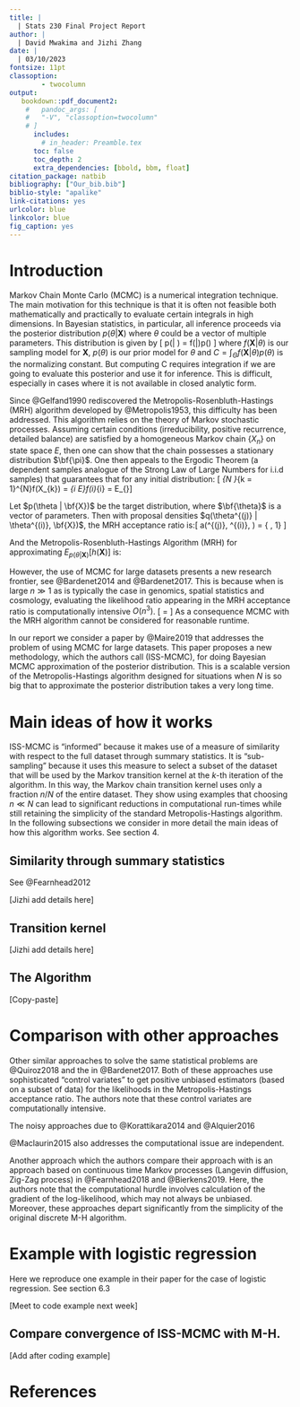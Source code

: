 ```yaml
---
title: |
  | Stats 230 Final Project Report
author: |
  | David Mwakima and Jizhi Zhang
date: |
  | 03/10/2023
fontsize: 11pt
classoption:
        - twocolumn
output: 
   bookdown::pdf_document2:
    #   pandoc_args: [
    #   "-V", "classoption=twocolumn"
    # ]
      includes:
        # in_header: Preamble.tex 
      toc: false
      toc_depth: 2
      extra_dependencies: [bbold, bbm, float]
citation_package: natbib
bibliography: ["Our_bib.bib"]
biblio-style: "apalike"
link-citations: yes
urlcolor: blue
linkcolor: blue
fig_caption: yes
---
```


# Introduction

Markov Chain Monte Carlo (MCMC) is a numerical integration technique. The main motivation for this technique is that it is often not feasible both mathematically and practically to evaluate certain integrals in high dimensions. In Bayesian statistics, in particular, all inference proceeds via the posterior distribution $p(\theta| \textbf{X})$ where $\theta$ could be a vector of multiple parameters. This distribution is given by
\[
p(\theta | \textbf{X}) = \frac{1}{C} f(\textbf{X}|\theta)p(\theta)
\]
where $f(\textbf{X}|\theta)$ is our sampling model for $\textbf{X}$, $p(\theta)$ is our prior model for $\theta$ and $C = \int_{\Theta} f(\textbf{X}|\theta) p(\theta)$ is the normalizing constant. But computing C requires integration if we are going to evaluate this posterior and use it for inference. This is difficult, especially in cases where it is not available in closed analytic form. 

Since @Gelfand1990 rediscovered the Metropolis-Rosenbluth-Hastings (MRH) algorithm developed by @Metropolis1953, this difficulty has been addressed. This algorithm relies on the theory of Markov stochastic processes. Assuming certain conditions (irreducibility, positive recurrence, detailed balance) are satisfied by a homogeneous Markov chain $\{X_{n} \}$ on state space $E$, then one can show that the chain possesses a stationary distribution $\bf{\pi}$. One then appeals to the Ergodic Theorem (a dependent samples analogue of the Strong Law of Large Numbers for i.i.d samples) that guarantees that for any initial distribution:
\[
\lim_{N \to \infty}\frac{1}{N}\sum_{k = 1}^{N}f(X_{k}) = \sum_{i \in E}f(i)\pi_{i} = E_{\pi}\big[f(X)\big]
\]

Let $p(\theta | \bf{X})$ be the target distribution, where $\bf{\theta}$ is a vector of parameters. Then with proposal densities $q(\theta^{(j)} | \theta^{(i)}, \bf{X})$, the MRH acceptance ratio is:\[
a(\theta^{(j)}, \theta^{(i)}, \textbf{X}) = \text{min}\bigg\{\frac{p(\theta^{(j)} | \textbf{X})}{p(\theta^{(i)} | \textbf{X})} \frac{q(\theta^{(i)} | \theta^{(j)}, \textbf{X})}{q(\theta^{(j)} | \theta^{(i)}, \textbf{X})}, 1\bigg\}
\]

And the Metropolis-Rosenbluth-Hastings Algorithm (MRH) for approximating $E_{p(\theta | \textbf{X})}[h(\textbf{X})]$ is:

\begin{tabular}{l  l}
\hline
& Metropolis-Rosenbluth-Hastings Algorithm \\
\hline
1: & Start with some initial value $\theta = \theta^{(0)}$ \\
2: & \textbf{for} i = 0 to N \textbf{do} \\
3: & Simulate $\theta^{(i + 1)}$ with $q(\theta^{(i + 1)} | \theta^{(i)}, \textbf{X})$\\
4: & Compute $a(\theta^{(i + 1)}, \theta^{(i)}, \textbf{X})$ \\
5: & Generate $U \sim \text{Unif}(0, 1)$ \\
6: & Accept $\theta^{(i + 1)}$ if $U \leq a(\theta^{(i + 1)}, \theta^{(i)}, \textbf{X})$ \\ 
   & Otherwise $\theta^{(i + 1)} =   \theta^{(i)}$ \\
7: & \textbf{end for}\\
8: & \textbf{return} $\frac{1}{N} \sum_{i = 1}^{N}h(X_{i})$\\
\hline
\end{tabular}

However, the use of MCMC for large datasets presents a new research frontier, see @Bardenet2014 and @Bardenet2017. This is because when \textbf{X} is large $n \gg 1$ as is typically the case in genomics, spatial statistics and cosmology, evaluating the likelihood ratio appearing in the MRH acceptance ratio is computationally intensive $O(n^{3})$.
\[
\frac{p(\theta^{(j)} | \textbf{X})}{p(\theta^{(i)} | \textbf{X})} = \frac{p(\theta^{(j)})}{p(\theta^{(i)})}\frac{\prod_{k=1}^{n}f(X_{k}|\theta^{(j)})}{\prod_{k=1}^{n}f(X_{k}|\theta^{(i)})}
\]
As a consequence MCMC with the MRH algorithm cannot be considered for reasonable runtime. 

In our report we consider a paper by @Maire2019 that addresses the problem of using MCMC for large datasets. This paper proposes a new methodology, which the authors call \textit{Informed Sub-Sampling MCMC} (ISS-MCMC), for doing Bayesian MCMC approximation of the posterior distribution. This is a scalable version of the Metropolis-Hastings algorithm designed for situations when $N$ is so big that to approximate the posterior distribution takes a very long time. 

# Main ideas of how it works

ISS-MCMC is "informed" because it makes use of a measure of similarity with respect to the full dataset through summary statistics. It is "sub-sampling" because it uses this measure to select a subset of the dataset that will be used by the Markov transition kernel at the $k$-th iteration of the algorithm. In this way, the Markov chain transition kernel uses only a fraction $n/N$ of the entire dataset. They show using examples that choosing $n \ll N$ can lead to significant reductions in computational run-times while still retaining the simplicity of the standard Metropolis-Hastings algorithm. In the following subsections we consider in more detail the main ideas of how this algorithm works. See section 4.

## Similarity through summary statistics

See @Fearnhead2012 

[Jizhi add details here]

## Transition kernel

[Jizhi add details here]

## The Algorithm

[Copy-paste]

# Comparison with other approaches

Other similar approaches to solve the same statistical problems are @Quiroz2018 and the \textit{Confidence Sampler} in @Bardenet2017. Both of these approaches use sophisticated "control variates" to get positive unbiased estimators (based on a subset of data) for the likelihoods in the Metropolis-Hastings acceptance ratio. The authors note that these control variates are computationally intensive.

The noisy approaches due to @Korattikara2014 and @Alquier2016

@Maclaurin2015 also addresses the computational issue are independent.

Another approach which the authors compare their approach with is an approach based on continuous time Markov processes (Langevin diffusion, Zig-Zag process) in @Fearnhead2018 and @Bierkens2019. Here, the authors note that the computational hurdle involves calculation of the gradient of the log-likelihood, which may not always be unbiased. Moreover, these approaches depart significantly from the simplicity of the original discrete M-H algorithm.

# Example with logistic regression

Here we reproduce one example in their paper for the case of logistic regression. See section 6.3

[Meet to code example next week]


## Compare convergence of ISS-MCMC with M-H.

[Add after coding example]

# References





